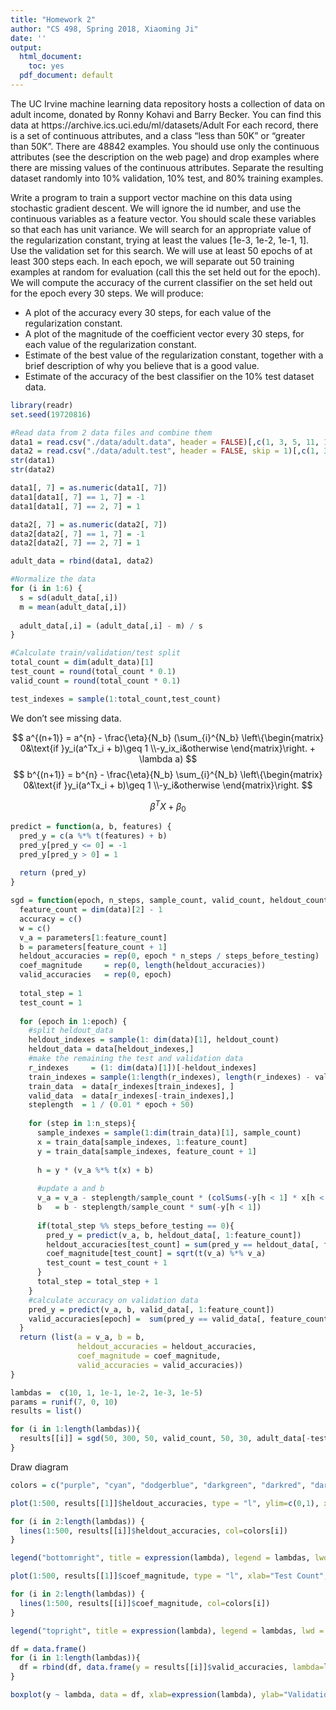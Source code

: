 ```yaml
---
title: "Homework 2"
author: "CS 498, Spring 2018, Xiaoming Ji"
date: ''
output:
  html_document:
    toc: yes
  pdf_document: default
---
```


The UC Irvine machine learning data repository hosts a collection of data on adult income, donated by Ronny Kohavi and Barry Becker. You can find this data at https://archive.ics.uci.edu/ml/datasets/Adult For each record, there is a set of continuous attributes, and a class "less than 50K" or "greater than 50K". There are 48842 examples. You should use only the continuous attributes (see the description on the web page) and drop examples where there are missing values of the continuous attributes. Separate the resulting dataset randomly into 10% validation, 10% test, and 80% training examples.

Write a program to train a support vector machine on this data using stochastic gradient descent. We will ignore the id number, and use the continuous variables as a feature vector. You should scale these variables so that each has unit variance. We will search for an appropriate value of the regularization constant, trying at least the values [1e-3, 1e-2, 1e-1, 1]. Use the validation set for this search. We will use at least 50 epochs of at least 300 steps each. In each epoch, we will separate out 50 training examples at random for evaluation (call this the set held out for the epoch). We will compute the accuracy of the current classifier on the set held out for the epoch every 30 steps. We will produce:

- A plot of the accuracy every 30 steps, for each value of the regularization constant.
- A plot of the magnitude of the coefficient vector every 30 steps, for each value of the regularization constant.
- Estimate of the best value of the regularization constant, together with a brief description of why you believe that is a good value.
- Estimate of the accuracy of the best classifier on the 10% test dataset data.

```r
library(readr)
set.seed(19720816)

#Read data from 2 data files and combine them
data1 = read.csv("./data/adult.data", header = FALSE)[,c(1, 3, 5, 11, 12, 13, 15)]
data2 = read.csv("./data/adult.test", header = FALSE, skip = 1)[,c(1, 3, 5, 11, 12, 13, 15)]
str(data1)
str(data2)

data1[, 7] = as.numeric(data1[, 7])
data1[data1[, 7] == 1, 7] = -1
data1[data1[, 7] == 2, 7] = 1

data2[, 7] = as.numeric(data2[, 7])
data2[data2[, 7] == 1, 7] = -1
data2[data2[, 7] == 2, 7] = 1

adult_data = rbind(data1, data2)

#Normalize the data
for (i in 1:6) {
  s = sd(adult_data[,i])
  m = mean(adult_data[,i])
  
  adult_data[,i] = (adult_data[,i] - m) / s
}

#Calculate train/validation/test split
total_count = dim(adult_data)[1]
test_count = round(total_count * 0.1)
valid_count = round(total_count * 0.1)

test_indexes = sample(1:total_count,test_count)
```

We don't see missing data.

$$
a^{(n+1)} = a^{n} - \frac{\eta}{N_b} (\sum_{i}^{N_b} \left\{\begin{matrix}
0&\text{if }y_i(a^Tx_i + b)\geq 1 
\\-y_ix_i&otherwise
\end{matrix}\right. + \lambda a)
$$
$$
b^{(n+1)} = b^{n} - \frac{\eta}{N_b} \sum_{i}^{N_b} \left\{\begin{matrix}
0&\text{if }y_i(a^Tx_i + b)\geq 1 
\\-y_i&otherwise
\end{matrix}\right.
$$

$$
\beta^TX + \beta_0
$$

```r
predict = function(a, b, features) {
  pred_y = c(a %*% t(features) + b)
  pred_y[pred_y <= 0] = -1
  pred_y[pred_y > 0] = 1
  
  return (pred_y)
}

sgd = function(epoch, n_steps, sample_count, valid_count, heldout_count, steps_before_testing, data, parameters, lambda) {
  feature_count = dim(data)[2] - 1
  accuracy = c()
  w = c()
  v_a = parameters[1:feature_count]
  b = parameters[feature_count + 1]
  heldout_accuracies = rep(0, epoch * n_steps / steps_before_testing)
  coef_magnitude     = rep(0, length(heldout_accuracies))
  valid_accuracies   = rep(0, epoch)
  
  total_step = 1
  test_count = 1
  
  for (epoch in 1:epoch) {
    #split heldout_data
    heldout_indexes = sample(1: dim(data)[1], heldout_count)
    heldout_data = data[heldout_indexes,]
    #make the remaining the test and validation data
    r_indexes     = (1: dim(data)[1])[-heldout_indexes]
    train_indexes = sample(1:length(r_indexes), length(r_indexes) - valid_count)
    train_data  = data[r_indexes[train_indexes], ]
    valid_data  = data[r_indexes[-train_indexes],]
    steplength  = 1 / (0.01 * epoch + 50)
    
    for (step in 1:n_steps){
      sample_indexes = sample(1:dim(train_data)[1], sample_count)
      x = train_data[sample_indexes, 1:feature_count]
      y = train_data[sample_indexes, feature_count + 1]
      
      h = y * (v_a %*% t(x) + b)
      
      #update a and b
      v_a = v_a - steplength/sample_count * (colSums(-y[h < 1] * x[h < 1,]) + lambda * v_a)
      b   = b - steplength/sample_count * sum(-y[h < 1])
      
      if(total_step %% steps_before_testing == 0){
        pred_y = predict(v_a, b, heldout_data[, 1:feature_count])
        heldout_accuracies[test_count] = sum(pred_y == heldout_data[, feature_count + 1]) / heldout_count
        coef_magnitude[test_count] = sqrt(t(v_a) %*% v_a)
        test_count = test_count + 1
      } 
      total_step = total_step + 1
    }
    #calculate accuracy on validation data
    pred_y = predict(v_a, b, valid_data[, 1:feature_count])
    valid_accuracies[epoch] =  sum(pred_y == valid_data[, feature_count + 1]) / length(pred_y)
  }
  return (list(a = v_a, b = b,
               heldout_accuracies = heldout_accuracies, 
               coef_magnitude = coef_magnitude,
               valid_accuracies = valid_accuracies))
}

lambdas =  c(10, 1, 1e-1, 1e-2, 1e-3, 1e-5)
params = runif(7, 0, 10)
results = list()

for (i in 1:length(lambdas)){
  results[[i]] = sgd(50, 300, 50, valid_count, 50, 30, adult_data[-test_indexes,], params, lambdas[i])
}
```

Draw diagram
```r
colors = c("purple", "cyan", "dodgerblue", "darkgreen", "darkred", "darkorange4")

plot(1:500, results[[1]]$heldout_accuracies, type = "l", ylim=c(0,1), xlab="Test Count", ylab="Heldout Accuracy", col=colors[1])

for (i in 2:length(lambdas)) {
  lines(1:500, results[[i]]$heldout_accuracies, col=colors[i])
}

legend("bottomright", title = expression(lambda), legend = lambdas, lwd = 1, col = colors)

plot(1:500, results[[1]]$coef_magnitude, type = "l", xlab="Test Count", ylab="Magnitude of the coefficient vector", col=colors[1])

for (i in 2:length(lambdas)) {
  lines(1:500, results[[i]]$coef_magnitude, col=colors[i])
}

legend("topright", title = expression(lambda), legend = lambdas, lwd = 1, col = colors)
```
```r
df = data.frame()
for (i in 1:length(lambdas)){
  df = rbind(df, data.frame(y = results[[i]]$valid_accuracies, lambda=lambdas[i]))
}

boxplot(y ~ lambda, data = df, xlab=expression(lambda), ylab="Validation Accuracy", pch = 20, cex = 2, col = "darkorange", border = "dodgerblue")
```

